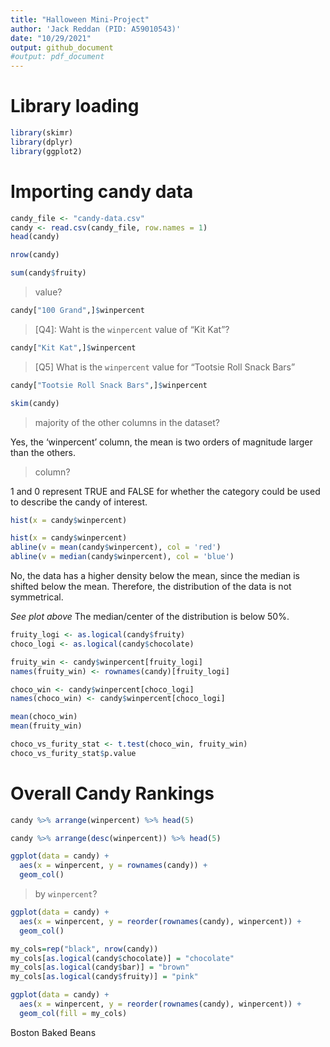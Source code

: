 ```yaml
---
title: "Halloween Mini-Project"
author: 'Jack Reddan (PID: A59010543)'
date: "10/29/2021"
output: github_document
#output: pdf_document
---
```


# Library loading  
```r
library(skimr)
library(dplyr)
library(ggplot2)
```



# Importing candy data  
  
```r
candy_file <- "candy-data.csv"
candy <- read.csv(candy_file, row.names = 1)
head(candy)
```

>[Q1]: How many different candy types are in this dataset?  
  
```r
nrow(candy)
```
  
>[Q2]: How many fruity candy types are in the dataset?
  
```r
sum(candy$fruity)
```

>[Q3]: What is your favorite candy in the dataset and what is it’s `winpercent`
value?  
  
```r
candy["100 Grand",]$winpercent
```

>[Q4]: Waht is the `winpercent` value of "Kit Kat"?  
  
```r
candy["Kit Kat",]$winpercent
```
  
>[Q5] What is the `winpercent` value for "Tootsie Roll Snack Bars"  
  
```r
candy["Tootsie Roll Snack Bars",]$winpercent

```
  
```r
skim(candy)
```

>[Q6]: Is there any variable/column that looks to be on a different scale to the
majority of the other columns in the dataset?  
  
Yes, the 'winpercent' column, the mean is two orders of magnitude larger than the
others.  
  
>[Q7]: What do you think a zero and one represent for the `candy$chocolate` 
column?  

1 and 0 represent TRUE and FALSE for whether the category could be used to
describe the candy of interest.  
  
>[Q8]: Plot a histogram of `winpercent` values.  
  
```r
hist(x = candy$winpercent)
```
  
>[Q9]: Is the distribution of winpercent values symmetrical?  
  
```r
hist(x = candy$winpercent)
abline(v = mean(candy$winpercent), col = 'red')
abline(v = median(candy$winpercent), col = 'blue')
```
  
No, the data has a higher density below the mean, since the median is shifted 
below the mean. Therefore, the distribution of the data is not symmetrical.  
  
>[Q10]: Is the center of the distribution above or below 50%?  
  
*See plot above* The median/center of the distribution is below 50%.
  
>[Q11]: On average is chocolate candy higher or lower ranked than fruit candy?  
  
```r
fruity_logi <- as.logical(candy$fruity)
choco_logi <- as.logical(candy$chocolate)

fruity_win <- candy$winpercent[fruity_logi]
names(fruity_win) <- rownames(candy)[fruity_logi]

choco_win <- candy$winpercent[choco_logi]
names(choco_win) <- candy$winpercent[choco_logi]

mean(choco_win)
mean(fruity_win)
```

>[Q12]: Is this difference statistically significant?  
  
```r
choco_vs_furity_stat <- t.test(choco_win, fruity_win)
choco_vs_furity_stat$p.value
```
  
  
# Overall Candy Rankings  
  
>[Q13]: What are the five least liked candy types in this set?  
  
```r
candy %>% arrange(winpercent) %>% head(5)
```

>[Q14]: What are the top 5 all time favorite candy types out of this set?  
  
```r
candy %>% arrange(desc(winpercent)) %>% head(5)
```
  
>[Q15]: Make a first barplot of candy ranking based on winpercent values.  
  
```r
ggplot(data = candy) +
  aes(x = winpercent, y = rownames(candy)) +
  geom_col()
```
  
  
>[Q16]: This is quite ugly, use the `reorder()` function to get the bars sorted 
by `winpercent`?  
  
```r
ggplot(data = candy) +
  aes(x = winpercent, y = reorder(rownames(candy), winpercent)) +
  geom_col()
```

```r
my_cols=rep("black", nrow(candy))
my_cols[as.logical(candy$chocolate)] = "chocolate"
my_cols[as.logical(candy$bar)] = "brown"
my_cols[as.logical(candy$fruity)] = "pink"
```
  
```r
ggplot(data = candy) +
  aes(x = winpercent, y = reorder(rownames(candy), winpercent)) +
  geom_col(fill = my_cols)
```
  
>[Q17]: What is the worst ranked chocolate candy?  

Boston Baked Beans  
  
>[Q18]: What is the best ranked fruity candy?  
  


